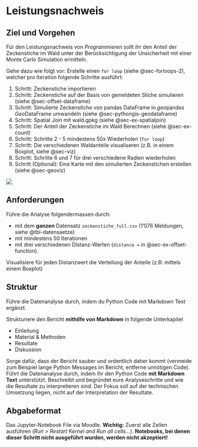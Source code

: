 # Leistungsnachweis

## Ziel und Vorgehen

Für den Leistungsnachweis von *Programmieren* sollt ihr den Anteil der Zeckenstiche im Wald unter der Berücksichtigung der Unsicherheit mit einer Monte Carlo Simulation ermitteln. 

Gehe dazu wie folgt vor: Erstelle einen `for loop` (siehe @sec-forloops-2), welcher pro Iteration folgende Schritte ausführt:

1. Schritt: Zeckenstiche importieren
2. Schritt: Zeckenstiche auf der Basis von gemeldeten Stiche simulieren (siehe @sec-offset-dataframe)
3. Schritt: Simulierte Zeckenstiche von pandas DataFrame in *geo*pandas *Geo*DataFrame umwandeln (siehe @sec-pythongis-geodataframe)
4. Schritt: Spatial Join mit wald.gpkg (siehe @sec-ex-spatialjoin)
5. Schritt: Der Anteil der Zeckenstiche im Wald Berechnen (siehe @sec-ex-count)
6. Schritt: Schritte 2 - 5 mindestens 50x Wiederholen (`for loop`)
7. Schritt: Die verschiedenen Waldanteile visualiseren (z.B. in einem Boxplot, siehe @sec-viz)
8. Schritt: Schritte 6 und 7 für drei verschiedene Radien wiederholen
9. Schritt (Optional): Eine Karte mit den simulierten Zeckenstichen erstellen (siehe @sec-geoviz)

![](figures/mermaid-diagram-2022-10-13-112927.png)
 
## Anforderungen

Führe die Analyse folgendermassen durch:

- mit dem **ganzen** Datensatz `zeckenstiche_full.csv` (1'076 Meldungen, siehe @tbl-datensaetze)
- mit mindestens 50 Iterationen
- mit drei verschiedenen Distanz-Werten (`distance =` in @sec-ex-offset-function). 

Visualisiere für jeden Distanzwert die Verteilung der Anteile (z.B: mittels einem Boxplot)

## Struktur

Führe die Datenanalyse durch, indem du Python Code mit Markdown Text ergänzt.

Strukturiere den Bericht **mithilfe von Markdown** in folgende Unterkapitel

- Einleitung
- Material & Methoden
- Resultate
- Diskussion

Sorge dafür, dass der Bericht sauber und ordentlich daher kommt (vermeide zum Beispiel lange Python Messages im Bericht, entferne unnötigen Code). Führt die Datenanalyse durch, indem ihr den Python Code **mit Markdown Text** unterstützt. Beschreibt und begründet eure Analyseschritte und wie die Resultate zu interpretieren sind. Der Fokus soll auf der technischen Umsetzung liegen, nicht auf der Interpretation der Resultate.

## Abgabeformat

Das Jupyter-Notebook File via Moodle. **Wichtig:** Zuerst alle Zellen ausführen (*Run > Restart Kernel and Run all cells...*). **Notebooks, bei denen dieser Schritt nicht ausgeführt wurden, werden nicht akzeptiert!**

<!--
| Teilaufgabe  | Status  | Voraussetzung | 
|:---|:---|:---|
| Einen Einzelpunkt zufällig verschieben  | ✓ haben wir in @sec-ex-offset-function gelöst  | @sec-function-basics und @sec-function-advanced |
| Alle Punkte einer DataFrame zufällig verschieben  | ✓ haben wir in @sec-ex-apply gelöst  | @sec-random-numbers und @sec-offset-dataframe |
| Wiederholung von Schritt 2 (zum Beispiel 50-mal)  | ✓ haben wir in @sec-simulation gelöst  | @sec-forloops-1 und @sec-forloops-2 |
| Für jeden simulierten Punkt ermitteln, ob er sich im Wald / ausserhalb des Waldes befindet  | ✓ haben wir in @sec-ex-spatialjoin gelöst  | @sec-pythongis |

: Teilaufgaben für das Lösen der Monte Carlo Simulation {#tbl-monte-carlo-workflow}


:::{.callout-note collapse="true"}

| Anteil der Punkte im Wald pro Run ermitteln  | werden wir in @sec-ex-groupby lösen  | Programmieren I - III |

**Für Profis**: Statt das ihr den *For Loop* 3x kopiert könnt ihr auch einen verschachtelten *For Loop* konstuieren, wo der äussere *Loop* über die Radien iteriert, der innere besteht aus dem bisherigen *For Loop*. Wichtig dabei ist, dass die Liste `monte_carlo` vor dem äusseren Loop kontruiert wird und im DataFrame jeweils gespeichert wird, was für ein Radius verwendet wurde. Diese Spalte kann danach in `groupby` wie auch bei `.boxplot()` verwendet werden (siehe unten).
:::
-->